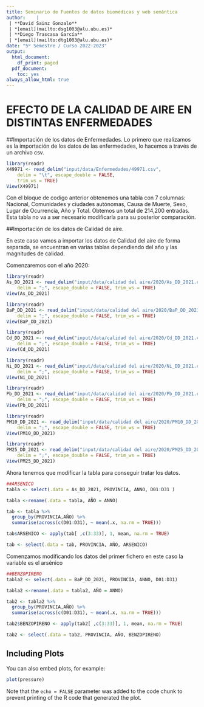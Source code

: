 ```yaml
---
title: Seminario de Fuentes de datos biomédicas y web semántica
author:    | 
 | **David Sainz Gonzalo**
 | *[email](mailto:dsg1003@alu.ubu.es)*
 | **Diego Trascasa García**
 | *[email](mailto:dtg1003@alu.ubu.es)*
date: "5º Semestre / Curso 2022-2023"
output:
  html_document:
    df_print: paged
  pdf_document: 
    toc: yes
always_allow_html: true
---
```


# EFECTO DE LA CALIDAD DE AIRE EN DISTINTAS ENFERMEDADES

##Importación de los datos de Enfermedades.
Lo primero que realizamos es la importación de los datos de las enfermedades, lo hacemos a través de un archivo csv.

```r
library(readr)
X49971 <- read_delim("input/data/Enfermedades/49971.csv", 
    delim = "\t", escape_double = FALSE, 
    trim_ws = TRUE)
View(X49971)
```
Con el bloque de codigo anterior obtenemos una tabla con 7 columnas: 
Nacional, Comunidades y ciudades autónomas, Causa de Muerte, Sexo, Lugar de Ocurrencia, Año y Total. 
Obtemos un total de 214,200 entradas.
Esta tabla no va a ser necesario modificarla para su posterior comparación.


##Importación de los datos de Calidad de aire.

En este caso vamos a importar los datos de Calidad del aire de forma separada, se encuentran en varias tablas dependiendo del año y las magnitudes de calidad.

Comenzaremos con el año 2020:

```r
library(readr)
As_DD_2021 <- read_delim("input/data/calidad del aire/2020/As_DD_2021.csv", 
    delim = ";", escape_double = FALSE, trim_ws = TRUE)
View(As_DD_2021)

library(readr)
BaP_DD_2021 <- read_delim("input/data/calidad del aire/2020/BaP_DD_2021.csv", 
    delim = ";", escape_double = FALSE, trim_ws = TRUE)
View(BaP_DD_2021)

library(readr)
Cd_DD_2021 <- read_delim("input/data/calidad del aire/2020/Cd_DD_2021.csv", 
    delim = ";", escape_double = FALSE, trim_ws = TRUE)
View(Cd_DD_2021)

library(readr)
Ni_DD_2021 <- read_delim("input/data/calidad del aire/2020/Ni_DD_2021.csv", 
    delim = ";", escape_double = FALSE, trim_ws = TRUE)
View(Ni_DD_2021)

library(readr)
Pb_DD_2021 <- read_delim("input/data/calidad del aire/2020/Pb_DD_2021.csv", 
    delim = ";", escape_double = FALSE, trim_ws = TRUE)
View(Pb_DD_2021)

library(readr)
PM10_DD_2021 <- read_delim("input/data/calidad del aire/2020/PM10_DD_2021.csv", 
    delim = ";", escape_double = FALSE, trim_ws = TRUE)
View(PM10_DD_2021)

library(readr)
PM25_DD_2021 <- read_delim("input/data/calidad del aire/2020/PM25_DD_2021.csv", 
    delim = ";", escape_double = FALSE, trim_ws = TRUE)
View(PM25_DD_2021)
```

Ahora tenemos que modificar la tabla para conseguir tratar los datos.

```r
##ARSENICO
tabla <- select(.data = As_DD_2021, PROVINCIA, ANNO, D01:D31 )

tabla <-rename(.data = tabla, AÑO = ANNO)

tab <- tabla %>%
  group_by(PROVINCIA,AÑO) %>%
  summarise(across(c(D01:D31), ~ mean(.x, na.rm = TRUE)))

tab$ARSENICO <- apply(tab[ ,c(3:33)], 1, mean, na.rm = TRUE)

tab <- select(.data = tab, PROVINCIA, AÑO, ARSENICO)
```
Comenzamos modificando los datos del primer fichero en este caso la variable es el arsénico


```r
##BENZOPIRENO
tabla2 <- select(.data = BaP_DD_2021, PROVINCIA, ANNO, D01:D31)

tabla2 <-rename(.data = tabla2, AÑO = ANNO)

tab2 <- tabla2 %>%
  group_by(PROVINCIA,AÑO) %>%
  summarise(across(c(D01:D31), ~ mean(.x, na.rm = TRUE)))

tab2$BENZOPIRENO <- apply(tab2[ ,c(3:33)], 1, mean, na.rm = TRUE)

tab2 <- select(.data = tab2, PROVINCIA, AÑO, BENZOPIRENO)
```

## Including Plots

You can also embed plots, for example:

```r
plot(pressure)
```

Note that the `echo = FALSE` parameter was added to the code chunk to prevent printing of the R code that generated the plot.
